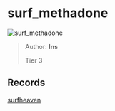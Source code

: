 
# surf_methadone

![surf_methadone](https://raw.githubusercontent.com/Sayt123/SurfMapPics/Maps-and-bonuses/csgo/surf_methadone.jpg)

> Author: **Ins**
>
> Tier 3

## Records

[surfheaven](https://surfheaven.eu/map/surf_methadone)
